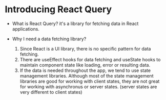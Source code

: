 # Introducing React Query

- What is React Query?
    it's a library for fetching data in React applications.

- Why I need a data fetching library?
    1. Since React is a UI library, there is no specific pattern for data fetching.
    2. There are useEffect hooks for data fetching and useState hooks to maintain component state like loading, error or resulting data.
    3. If the data is needed throughout the app, we tend to use state management libraries. Although most of the state management libraries are good for working with client states, they are not great for working with asynchronus or server states. (server states are very different to client states)

 